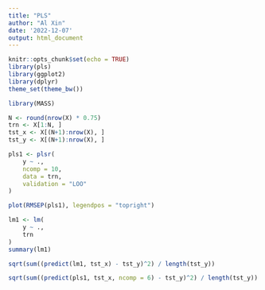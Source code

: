 ```yaml
---
title: "PLS"
author: "Al Xin"
date: '2022-12-07'
output: html_document
---
```


```r
knitr::opts_chunk$set(echo = TRUE)
library(pls)
library(ggplot2)
library(dplyr)
theme_set(theme_bw())

library(MASS)
```

```r
N <- round(nrow(X) * 0.75)
trn <- X[1:N, ]
tst_x <- X[(N+1):nrow(X), ]
tst_y <- X[(N+1):nrow(X), ]
```

```r
pls1 <- plsr(
	y ~ ., 
	ncomp = 10, 
	data = trn, 
	validation = "LOO"
)
```

```r
plot(RMSEP(pls1), legendpos = "topright")
```

```r
lm1 <- lm(
	y ~ ., 
	trn
)
summary(lm1)
```

```r
sqrt(sum((predict(lm1, tst_x) - tst_y)^2) / length(tst_y))
```

```r
sqrt(sum((predict(pls1, tst_x, ncomp = 6) - tst_y)^2) / length(tst_y))
```

